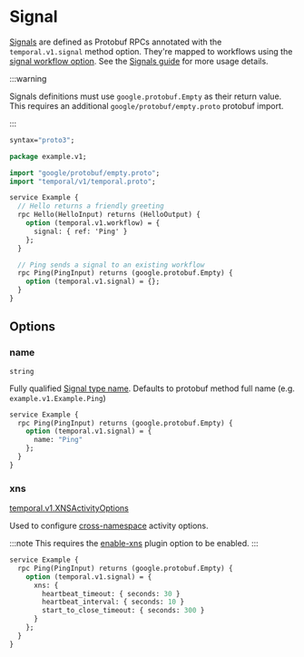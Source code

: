 
# Signal

[Signals](https://docs.temporal.io/workflows#signal) are defined as Protobuf RPCs annotated with the `temporal.v1.signal` method option. They're mapped to workflows using the [signal workflow option](/docs/configuration/workflow#signal). See the [Signals guide](/docs/guides/signals) for more usage details.

:::warning

Signals definitions must use `google.protobuf.Empty` as their return value. This requires an additional `google/protobuf/empty.proto` protobuf import.

:::

```protobuf title="example.proto"
syntax="proto3";

package example.v1;

import "google/protobuf/empty.proto";
import "temporal/v1/temporal.proto";

service Example {
  // Hello returns a friendly greeting
  rpc Hello(HelloInput) returns (HelloOutput) {
    option (temporal.v1.workflow) = {
      signal: { ref: 'Ping' }
    };
  }

  // Ping sends a signal to an existing workflow
  rpc Ping(PingInput) returns (google.protobuf.Empty) {
    option (temporal.v1.signal) = {};
  }
}
```

## Options

### name

`string`

Fully qualified [Signal type name](https://docs.temporal.io/workflows#signal). Defaults to protobuf method full name (e.g. `example.v1.Example.Ping`)

```protobuf
service Example {
  rpc Ping(PingInput) returns (google.protobuf.Empty) {
    option (temporal.v1.signal) = {
      name: "Ping"
    };
  }
}
```

### xns

[temporal.v1.XNSActivityOptions](https://buf.build/cludden/protoc-gen-go-temporal/docs/main:temporal.v1#temporal.v1.XNSActivityOptions)

Used to configure [cross-namespace](/docs/guides/xns) activity options.

:::note
This requires the [enable-xns](/docs/guides/plugin) plugin option to be enabled.
:::

```protobuf
service Example {
  rpc Ping(PingInput) returns (google.protobuf.Empty) {
    option (temporal.v1.signal) = {
      xns: {
        heartbeat_timeout: { seconds: 30 }
        heartbeat_interval: { seconds: 10 }
        start_to_close_timeout: { seconds: 300 }
      }
    };
  }
}
```

